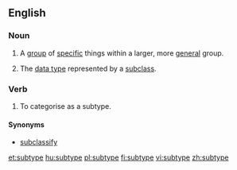 ==English==

===Noun===
{{wikipedia}}
{{en-noun}}

# A [[group]] of [[specific]] things within a larger, more [[general]] group.
# {{context|computing|lang=en}} The [[data type]] represented by a [[subclass]].

===Verb===
{{en-verb|subtyp}}

# To categorise as a subtype.

====Synonyms====
* [[subclassify]]

[[et:subtype]]
[[hu:subtype]]
[[pl:subtype]]
[[fi:subtype]]
[[vi:subtype]]
[[zh:subtype]]